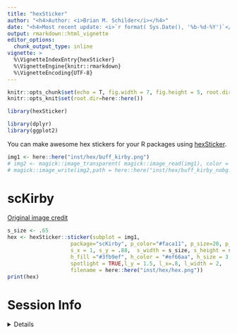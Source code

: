 ```yaml
---
title: "hexSticker"
author: "<h4>Author: <i>Brian M. Schilder</i></h4>" 
date: "<h4>Most recent update: <i>`r format( Sys.Date(), '%b-%d-%Y')`</i></h4>"
output: rmarkdown::html_vignette
editor_options: 
  chunk_output_type: inline
vignette: >
  %\VignetteIndexEntry{hexSticker}
  %\VignetteEngine{knitr::rmarkdown}
  %\VignetteEncoding{UTF-8}
---
```


```r
knitr::opts_chunk$set(echo = T, fig.width = 7, fig.height = 5, root.dir=here::here())
knitr::opts_knit$set(root.dir=here::here())
```

```r
library(hexSticker)

library(dplyr)
library(ggplot2)
```

You can make awesome hex stickers for your R packages using [hexSticker](https://github.com/GuangchuangYu/hexSticker). 


```r
img1 <- here::here("inst/hex/buff_kirby.png") 
# img2 <- magick::image_transparent( magick::image_read(img1), color = "white")
# magick::image_write(img2,path = here::here("inst/hex/buff_kirby_nobg.png") )
```


# scKirby

[Original image credit](https://i.redd.it/4um5onzwssl21.jpg)

```r
s_size <- .65
hex <- hexSticker::sticker(subplot = img1, 
                    package="scKirby", p_color="#faca11", p_size=20, p_y = 1.65,
                    s_x = 1, s_y = .88,  s_width = s_size, s_height = s_size*.75, 
                    h_fill ="#3fb9ef", h_color = "#ef66aa", h_size = 3,
                    spotlight = TRUE,l_y = 1.5, l_x=.8, l_width = 2,
                    filename = here::here("inst/hex/hex.png"))
print(hex)
```


# Session Info 

<details> 

```r
utils::sessionInfo()
```

</details>  

